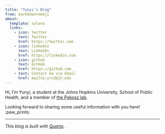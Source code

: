 ```yaml
---
title: "Yunyi's Blog"
from: markdown+emoji
about:
  template: solana
  links:
    - icon: twitter
      text: Twitter
      href: https://twitter.com
    - icon: linkedin
      text: LinkedIn
      href: https://linkedin.com
    - icon: github
      text: GitHub
      href: https://github.com
    - text: Contact me via Email
      href: mailto:yru3@jh.edu
---
```


```{=html}
<style>
  body {
  background-image: url("DSC09583.JPG");
  background-size: cover;
  background-repeat: no-repeat;
}
  
</style>
```
Hi, I’m Yunyi, a student at the Johns Hopkins University, School of Public Health, and a member of [the Pekosz lab](https://pekoszlab.com/).

Looking forward to sharing some useful information with you here! :paw_prints:

------------------------------------------------------------------------

*This blog is built with [Quarto](https://quarto.org/)*.
